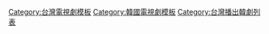 {{Navbox
| name = 2012年台灣播出之韓劇
| title = [[台灣播出之韓劇列表 (2012年)|2012年台灣首播之韓劇]]
| state = {{{state|autocollapse}}}
| listclass = hlist

| group1 = [[地面電視]]與[[有線電視]]
| list1  ={{Navbox|child
| group1 = 　[[八大戲劇台]]
| list1  = {{Navbox|child
| group1 = 八點檔 
| list1  =
*-{[[千次的吻]]
*[[不能停止|停不住的愛]]
*[[High Kick！短腿的反擊|歡樂滿屋2：短腿的反擊]]
*[[我的女兒是花兒]]
*[[天使的選擇]]
*[[太陽的新娘]]
*[[危險的女人]]}-

| group2 = 九點檔 
| list2  =
*-{[[傻瓜媽媽]]}-

| group3 = 十點檔 
| list3  =
*-{[[國家的呼喚|糊塗俏女警]]
*[[擁抱太陽的月亮]]
*[[屋塔房王世子|閣樓上的王子]]
*[[愛情雨]]
*[[拜託了，機長|俏皮機長]]
*[[Dr. JIN|仁醫]]
*[[工薪族楚漢志|愛情要不藥]]}-

| group4 = 周末檔 
| list4  =
*-{[[巨人 (韓國電視劇)|兄妹情深]]}-

}}

| group2 = [[八大綜合台]]
| list2  ={{Navbox|child
| group1 = 九點檔 
| list1  =
*-{[[閉嘴！花美男樂團|搖滾吧！花美男]]
*[[求婚大作戰 (韓國電視劇)|求婚大作戰]]}-

}}

| group3 = [[東森戲劇台]]
| list3  ={{Navbox|child
| group1 = 八點檔 
| list1  =
*-{[[相信男人]]
*-{[[不屈的兒媳婦|媳婦當家]]}-
*[[我們家的女人們|甜蜜女人家]]
*[[愛情萬萬歲 (韓國電視劇)|愛情萬萬歲]]
*[[只有你 (2011年電視劇)|逆轉千金]]
*[[如果明日來臨|當愛來敲門]]}-

| group2 = 十點檔 
| list2  =
*-{[[快樂我的家|親愛的請小心]]
*[[Royal Family|豪門之路]]
*[[丈夫死了|妻子們的秘密]]
*[[荊棘鳥 (電視劇)|星星的眼淚]]
*[[能聽見我的心嗎？|是否聽見我的心]]
*[[神的晚餐|宮之料理對決]]
*[[女人的色彩|愛情調色盤]]
*[[Big_(电视剧)|真愛上錯身]]
*[[仁顯王后的男人|仁顯皇后的男人]]
*[[世上哪裡都找不到的善良男人|善良的男人]]}-

}}

| group4 = [[東森綜合台]]
| list4  ={{Navbox|child
| group1 = 周末檔 
| list1  =
*-{[[大物|永不放棄的愛]]}-

}}

| group5 = [[緯來戲劇台]]
| list5  ={{Navbox|child
| group1 = 八點檔 
| list1  =
*-{[[我的愛在我身邊]]
*[[就像今天一樣|幸福，像今天一樣]]
*[[烏鵲橋兄弟|愛在烏鵲橋]]
*[[黃色復仇草]]
*[[順藤而上的你|小媳婦女王]]}-

| group2 = 十點檔 
| list2  =
*-{[[夥伴 (韓國電視劇)|乞丐貴公子]]
*[[榮光的在仁]]
*[[花美男拉麵店]]
*[[噗通噗通… 他和她的心跳聲|聽見他的心跳]]
*[[女人的香氣]]
*[[妻子的資格|妻子的男人]]
*[[紳士的品格]]}-

| group3 = 其他 
| list3  =
*-{[[Sign (韓國電視劇)|白色追緝令]]}-

}}

| group6 = [[衛視中文台]]
| list6  ={{Navbox|child
| group1 = 九點檔 
| list1  =
*-{[[不可思議愛上你]]}-

}}
}}

| group2 = [[衛星電視]]與[[中華電信MOD|MOD]]
| list2  ={{Navbox|child
| group1 = 愛爾達影劇台
| list1  ={{Navbox|child
| group1 = 九點檔 
| list1  =
*-{[[Road No. 1|國道一號]]}-

}}

| group2 = [[tvN]] Asia<br/>[[Channel M]]
| list2  ={{Navbox|child
| group1 = 月火劇 
| list1  =
*-{[[閉嘴！花美男樂團|搖滾吧！花樣男團]]
*[[一年十二個男人|我的星座男友]]
*[[我愛李太利]]<br>
[[請回答1997]]}-

}}
}}


|below =  [[Template:2011年台灣播出之韓劇|2011年]] ← '''2012年''' → [[Template:2013年台灣播出之韓劇|2013年]]
}}<noinclude>[[Category:台灣電視劇模板]][[Category:韓國電視劇模板‎]][[Category:台灣播出韓劇列表]]</noinclude>